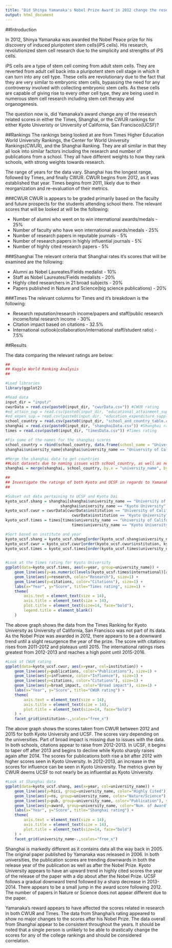 ```yaml
---
title: "Did Shinya Yamanaka's Nobel Prize Award in 2012 change the research scores of his affiliated schools?"
output: html_document
---
```


##Introduction

In 2012, Shinya Yamanaka was awarded the Nobel Peace prize for his discovery of induced pluripotent stem cells(iPS cells). His research, revolutionized stem cell research due to the simplicity and strengths of iPS cells.

iPS cells are a type of stem cell coming from adult stem cells. They are reverted from adult cell back into a pluripotent stem cell stage in which it can turn into any cell type. These cells are revolutionary due to the fact that they are very similar to embryonic stem cells, bypassing the need for any controversy involved with collecting embryonic stem cells. As these cells are capable of giving rise to every other cell type, they are being used in numerous stem cell research including stem cell therapy and organogenesis.

The question now is, did Yamanaka's award change any of the research related scores in either the Times, Shanghai, or the CWUR rankings for either Kyoto Univeristy or University of California, San Francisco(UCSF)?

##Rankings
The rankings being looked at are from Times Higher Education World University Rankings, the Center for World University Rankings(CWUR), and the Shanghai Ranking. They are all similar in that they all look into similar factors including the research and number of publications from a school. They all have different weights to how they rank schools, with strong weights towards research.

The range of years for the data vary. Shanghai has the longest range, followed by Times, and finally CWUR. CWUR begins from 2012, as it was established that year. Times begins from 2011, likely due to their reorganization and re-evaluation of their metrics. 

###CWUR
CWUR is appears to be graded primarily based on the faculty and future prospects for the students attending school there. The relevant scores that will be looked at will be the following:

* Number of alumni who went on to win international awards/medals - 25%
* Number of faculty who have won international awards/medals - 25%
* Number of research papers in reputable journals - 5%
* Number of research papers in highly influential journals - 5%
* Number of highly cited research papers - 5%

###Shanghai
The relevant criteria that Shanghai rates it's scores that will be examined are the following:

* Alumni as Nobel Laureates/Fields medalist - 10%
* Staff as Nobel Laureates/Fields medalists - 20%
* Highly cited researchers in 21 broad subjects - 20%
* Papers published in Nature and Science(big science publications) - 20%

###Times
The relevant columns for Times and it's breakdown is the following:

* Research reputation/research income/papers and staff/public research income/total research income - 30%
* Citation impact based on citations - 32.5%
* International outlook(collaboration/international staff/student ratio) - 7.5%

##Results

The data comparing the relevant ratings are below:

```r
##
## Kaggle World Ranking Analysis
##

#Load libraries
library(ggplot2)

#Read data
input_dir = "input/"
cwurData = read.csv(paste0(input_dir, "cwurData.csv")) #CWUR rating
#ed_attain_sup = read.csv(paste0(input_dir, "educational_attainment_supplementary_data.csv")) #Population schooling
#ed_expen_sup = read.csv(paste0(input_dir, "education_expenditure_supplementary_data.csv")) #Funding for schools
school_country = read.csv(paste0(input_dir, "school_and_country_table.csv")) #Country/School table
shanghai = read.csv(paste0(input_dir, "shanghaiData.csv")) #Shanghai rating
times = read.csv(paste0(input_dir, "timesData.csv")) #Times rating

#Fix some of the names for the shanghai scores
school_country = rbind(school_country, data.frame(school_name = "University of California, San Francisco", country = "United States of America"))
shanghai$university_name[shanghai$university_name == "University of California-Berkeley"] = "University of California, Berkeley"

#Merge the shanghai data to get countries
##Lost datasets due to naming issues with school_country, as well as not in dataset
shanghai = merge(shanghai, school_country, by.x = "university_name", by.y = "school_name")

##
## Investigate the ratings of both Kyoto and UCSF in regards to Yamanaka's first paper on iPS cells and nobel prize
##

#Subset out data pertaining to UCSF and Kyoto Dai
kyoto_ucsf.shang = shanghai[shanghai$university_name == "University of California, San Francisco" | 
                        shanghai$university_name == "Kyoto University",]
kyoto_ucsf.cwur = cwurData[cwurData$institution == "University of California, San Francisco" | 
                             cwurData$institution == "Kyoto University",]
kyoto_ucsf.times = times[times$university_name == "University of California, San Francisco" | 
                             times$university_name == "Kyoto University",]

#Sort based on institute and year
kyoto_ucsf.shang = kyoto_ucsf.shang[order(kyoto_ucsf.shang$university_name,kyoto_ucsf.shang$year),]
kyoto_ucsf.cwur = kyoto_ucsf.cwur[order(kyoto_ucsf.cwur$institution, kyoto_ucsf.cwur$year),]
kyoto_ucsf.times = kyoto_ucsf.times[order(kyoto_ucsf.times$university_name, kyoto_ucsf.times$year),]
  
```

```r
#Look at the times rating for Kyoto University
ggplot(data=kyoto_ucsf.times, aes(x=year, group=university_name)) + 
    geom_line(aes(y=as.numeric(levels(kyoto_ucsf.times$international)[as.numeric(kyoto_ucsf.times$international)]), color="International Outlook")) + 
    geom_line(aes(y=research, color="Research"), size=1) + 
    geom_line(aes(y=citations, color="Citations"), size=1) + 
    labs(x="Year", y="Score", title="Times rating", size=1) +
    theme(
        axis.text = element_text(size = 14),
        axis.title = element_text(size = 14),
        plot.title = element_text(size=14, face="bold"),
        legend.title = element_blank()
    )
```

The above graph shows the data from the Times Ranking for Kyoto University as University of California, San Francisco was not part of its data. As the Nobel Prize was awarded in 2012, there appears to be a downward trend until a slight resurgence the year of the prize. The score with citations rises from 2011-2012 and plateaus until 2015. The international ratings rises greatest from 2012-2013 and reaches a high point until 2015-2016.

```r
#Look at CWUR rating
ggplot(data=kyoto_ucsf.cwur, aes(x=year, col=institution)) + 
    geom_line(aes(y=publications, color="Publications"), size=1) + 
    geom_line(aes(y=influence, color="Influence"), size=1) + 
    geom_line(aes(y=citations, color="Citations"), size=1) + 
    geom_line(aes(y=broad_impact, color="Broad impact"), size=1) +
    labs(x="Year", y="Score", title="CWUR rating") +
    theme(
        axis.text = element_text(size = 14),
        axis.title = element_text(size = 14),
        plot.title = element_text(size=14, face="bold")
    ) + 
    facet_grid(institution~.,scales="free_x")
```

The above graph shows the scores taken from CWUR between 2012 and 2015 for both Kyoto University and UCSF. The scores vary depending on the universities. Part of broad impact is missing due to issues with the data. In both schools, citations appear to raise from 2012-2013. In UCSF, it begins to taper off after 2013 and begins to decline while Kyoto sharply raises again after 2014. The scores for publications both rise a bit after 2012 with higher scores seen in Kyoto Unversity. In 2012-2013, an increase in the scores for influence can be seen in Kyoto University. The metrics given by CWUR deems UCSF to not nearly be as influential as Kyoto University.

```r
#Look at Shanghai data
ggplot(data=kyoto_ucsf.shang, aes(x=year, col=university_name)) + 
    geom_line(aes(y=hici, group=university_name, color="Highly Cited"), size=1) + 
    geom_line(aes(y=ns, group=university_name, color="Nature/Science"), size=1) + 
    geom_line(aes(y=pub, group=university_name, color="Publication"), size=1) + 
    geom_line(aes(y=award, group=university_name, color="Num. of Award"), size=1) +
    labs(x="Year", y="Score", title="Shanghai rating") +
    theme(
        axis.text = element_text(size = 14),
        axis.title = element_text(size = 14),
        plot.title = element_text(size=14, face="bold")
    ) + 
    facet_grid(university_name~.,scales="free_x")
```

Shanghai is markedly different as it contains data all the way back in 2005. The original paper published by Yamanaka was released in 2006. In both universities, the publication scores are trending downwards in both the release year of the publication as well as after the Nobel Prize. Kyoto University appears to have an upward trend in highly cited scores the year of the release of the paper with a dip about after the Nobel Prize. UCSF follows a gradual downward trend followed by a sharp decrease in 2013-2014. There appears to be a small jump in the award score following 2012. The number of papers in Nature or Science does not appear different due to the paper.


Yamanaka's reward appears to have affected the scores related in research in both CWUR and Times. The data from Shanghai's rating appeared to show no major changes to the scores after his Nobel Prize. The data overall from Shanghai appear to be consistent throughout the years. It should be noted that a single person is unlikely to be able to drastically change the scores for any of the college rankings and should be considered correlation.